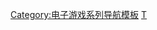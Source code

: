 {{Navbox
| name = 节奏天国系列
| title = [[节奏天国|节奏天国系列]]
| state = {{{state|}}}
| listclass = hlist

| group1 = 游戏
| list1 =
* [[节奏天国]]<small>（2006）</small>
* [[节奏天国 黄金版]]<small>（2008）</small>
* [[大家的节奏天国]]<small>（2011）</small>
* [[节奏天国 The best+]]<small>（2015）</small>

| group2 = 相关条目
| list2 =
* [[任天堂]]
* [[淳君]]

}}<noinclude>
{{collapsible option}}

{{DEFAULTSORT:Rhythm Tengoku}}
[[Category:电子游戏系列导航模板]]
[[Category:节奏天国系列|Τ]]
</noinclude>